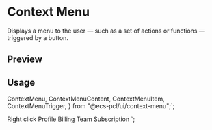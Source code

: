 

<Meta of={ContextMenuStories} />

<RadixPrimitiveDocsButton name='context-menu' />

# Context Menu

Displays a menu to the user — such as a set of actions or functions — triggered by a button.

## Preview

<Canvas of={ContextMenuStories.Default} />

## Usage

  ContextMenu,
  ContextMenuContent,
  ContextMenuItem,
  ContextMenuTrigger,
} from "@ecs-pcl/ui/context-menu";`;

  <ContextMenuTrigger>Right click</ContextMenuTrigger>
  <ContextMenuContent>
    <ContextMenuItem>Profile</ContextMenuItem>
    <ContextMenuItem>Billing</ContextMenuItem>
    <ContextMenuItem>Team</ContextMenuItem>
    <ContextMenuItem>Subscription</ContextMenuItem>
  </ContextMenuContent>
</ContextMenu>`;

<Source code={importCode} language='ts' dark />
<Source code={usageCode} language='tsx' dark />
